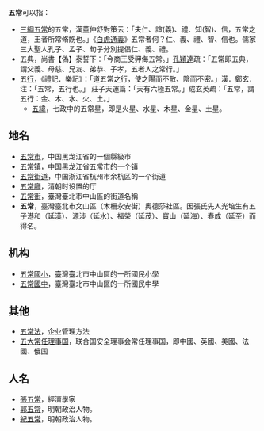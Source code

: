 '''五常'''可以指：
* [[三綱五常|三綱五常]]的五常，漢董仲舒對策云：「夫仁、誼(義)、禮、知(智)、信，五常之道，王者所常脩飭也。」《[[白虎通義|白虎通義]]》五常者何？仁、義、禮、智、信也。儒家三大聖人孔子、孟子、旬子分別提倡仁、義、禮。
* 五典，尚書【偽】泰誓下：「今商王受狎侮五常。」[[孔穎達|孔穎達]]疏：「五常即五典，謂父義、母慈、兄友、弟恭、子孝，五者人之常行。」
* [[五行|五行]]，《禮記．樂記》：「道五常之行，使之陽而不散、陰而不密。」漢．鄭玄．注：「五常，五行也。」 莊子天運篇：「天有六極五常。」成玄英疏：「五常，謂五行：金、木、水、火、土。」
** [[五緯|五緯]]，七政中的五常星，即是火星、水星、木星、金星、土星。

==地名==
* [[五常市|五常市]]，中国黑龙江省的一個縣級市
* [[五常镇|五常镇]]，中国黑龙江省五常市的一个镇
* [[五常街道|五常街道]]，中国浙江省杭州市余杭区的一个街道
* [[五常廳|五常廳]]，清朝时设置的厅
* [[五常街|五常街]]，臺灣臺北市中山區的街道名稱
* '''五常'''，臺灣臺北市文山區（木柵永安街）奧德莎社區。因張氏先人光培生有五子港和（延漢）、源涉（延水）、福榮（延茂）、寶山（延海）、春成（延至）而得名。

==机构==
* [[五常國小|五常國小]]，臺灣臺北市中山區的一所國民小學
* [[五常國中|五常國中]]，臺灣臺北市中山區的一所國民中學

==其他==
* [[五常法|五常法]]，企业管理方法
* [[五大常任理事国|五大常任理事国]]，联合国安全理事会常任理事国，即中國、英國、美國、法國、俄国 

==人名==
*[[張五常|張五常]]，經濟學家
*[[郭五常|郭五常]]，明朝政治人物。
*[[紀五常|紀五常]]，明朝政治人物。
{{消歧义|cat=二字消歧義}}